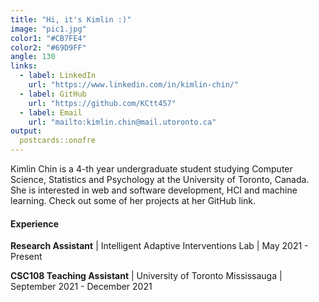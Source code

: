 ```yaml
---
title: "Hi, it's Kimlin :)"
image: "pic1.jpg"
color1: "#CB7FE4"
color2: "#69D9FF"
angle: 130
links:
  - label: LinkedIn
    url: "https://www.linkedin.com/in/kimlin-chin/"
  - label: GitHub
    url: "https://github.com/KCtt457"
  - label: Email
    url: "mailto:kimlin.chin@mail.utoronto.ca"
output:
  postcards::onofre
---
```

 
Kimlin Chin is a 4-th year undergraduate student studying Computer Science,
Statistics and Psychology at the University of Toronto, Canada. She is interested
in web and software development, HCI and machine learning. Check out some of her
projects at her GitHub link.

#### Experience

**Research Assistant** | Intelligent Adaptive Interventions Lab | May 2021 - Present

**CSC108 Teaching Assistant** | University of Toronto Mississauga | September 2021 - December 2021
